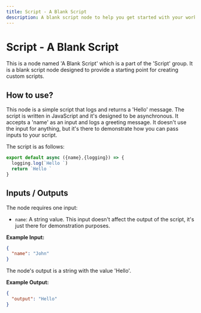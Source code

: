 ```yaml
---
title: Script - A Blank Script
description: A blank script node to help you get started with your workflow.
---
```


# Script - A Blank Script
This is a node named 'A Blank Script' which is a part of the 'Script' group. It is a blank script node designed to provide a starting point for creating custom scripts.

## How to use?
This node is a simple script that logs and returns a 'Hello' message. The script is written in JavaScript and it's designed to be asynchronous. It accepts a 'name' as an input and logs a greeting message. It doesn't use the input for anything, but it's there to demonstrate how you can pass inputs to your script. 

The script is as follows:
```javascript
export default async ({name},{logging}) => {
  logging.log(`Hello `)
  return `Hello `
}
```

## Inputs / Outputs
The node requires one input:

- `name`: A string value. This input doesn't affect the output of the script, it's just there for demonstration purposes.

**Example Input:**
```json
{
  "name": "John"
}
```

The node's output is a string with the value 'Hello'.

**Example Output:**
```json
{
  "output": "Hello"
}
```